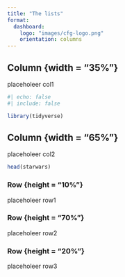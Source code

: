 ```yaml
---
title: "The lists"
format:
  dashboard:
    logo: "images/cfg-logo.png"
    orientation: columns
---
```



## Column {width = "35%"}

placeholeer col1

```r
#| echo: false
#| include: false

library(tidyverse)


```


## Column {width = "65%"}

placeholeer col2

```r

head(starwars)

```


### Row {height = "10%"}

placeholeer row1

### Row {height = "70%"}

placeholeer row2

### Row {height = "20%"}

placeholeer row3

